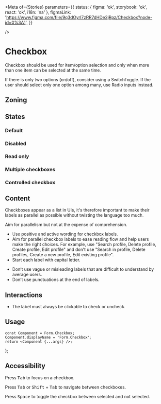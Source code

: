 
<Meta
	of={Stories}
    parameters={{
    	status: { figma: 'ok', storybook: 'ok', react: 'ok', i18n: 'na' },
    	figmaLink: 'https://www.figma.com/file/9q3dOyrI7zRR7dHDe2jRpz/Checkbox?node-id=0%3A1',
    }}

/>

# Checkbox

Checkbox should be used for item/option selection and only when more than one item can be selected at the same time.

If there is only two options (on/off), consider using a SwitchToggle. If the user should select only one option among many, use Radio inputs instead.

## Zoning

<FigmaImage
	src="https://www.figma.com/file/qc8oUSyVJM67gSsbTShftt/%F0%9F%93%90-Zoning?node-id=44%3A59"
	alt="zoning image for checkbox"
/>

## States

<FigmaImage
	src="https://www.figma.com/file/9q3dOyrI7zRR7dHDe2jRpz/Checkbox?node-id=1%3A78"
	alt="Checkbox inputs for form in various states"
/>

### Default

<Canvas>
	<Story of={Stories.CheckboxFillStates} />
</Canvas>

### Disabled

<Canvas>
	<Story of={Stories.CheckboxFillStatesDisabled} />
</Canvas>

### Read only

<Canvas>
	<Story of={Stories.CheckboxFillStatesReadonly} />
</Canvas>

### Multiple checkboxes

<Canvas>
	<Story of={Stories.CheckboxReactHooksForm} />
</Canvas>

### Controlled checkbox

<Canvas>
	<Story of={Stories.CheckboxControlled} />
</Canvas>

## Content

Checkboxes appear as a list in UIs, it's therefore important to make their labels as parallel as possible without twisting the language too much.

Aim for parallelism but not at the expense of comprehension.

<Use>
	<Use.Do>
		<ul>
			<li>Use positive and active wording for checkbox labels.</li>
			<li>
				Aim for parallel checkbox labels to ease reading flow and help users make the right choices.
				For example, use "Search profile, Delete profile, Create profile, Edit profile" and don't
				use "Search in profile, Delete profiles, Create a new profile, Edit existing profile".
			</li>
			<li>Start each label with capital letter.</li>
		</ul>
	</Use.Do>
	<Use.Dont>
		<ul>
			<li>
				Don’t use vague or misleading labels that are difficult to understand by average users.
			</li>
			<li>Don’t use punctuations at the end of labels.</li>
		</ul>
	</Use.Dont>
</Use>

## Interactions

- The label must always be clickable to check or uncheck.

## Usage

	const Component = Form.Checkbox;
	Component.displayName = 'Form.Checkbox';
	return <Component {...args} />;
};

<Canvas>
	<Story of={Stories.Basic} />
</Canvas>

<ArgsTable of={Stories.Basic} />

## Accessibility

Press <kbd>Tab</kbd> to focus on a checkbox.

Press <kbd>Tab</kbd> or <kbd>Shift</kbd> + <kbd>Tab</kbd> to navigate between checkboxes.

Press <kbd>Space</kbd> to toggle the checkbox between selected and not selected.
